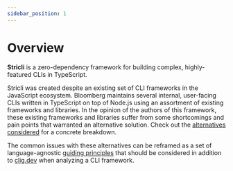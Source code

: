 ```yaml
---
sidebar_position: 1
---
```


# Overview

**Stricli** is a zero-dependency framework for building complex, highly-featured CLIs in TypeScript.

Stricli was created despite an existing set of CLI frameworks in the JavaScript ecosystem. Bloomberg maintains several internal, user-facing CLIs written in TypeScript on top of Node.js using an assortment of existing frameworks and libraries. In the opinion of the authors of this framework, these existing frameworks and libraries suffer from some shortcomings and pain points that warranted an alternative solution. Check out the [alternatives considered](./alternatives.mdx) for a concrete breakdown.

The common issues with these alternatives can be reframed as a set of language-agnostic [guiding principles](./principles.mdx) that should be considered in addition to [clig.dev](https://clig.dev) when analyzing a CLI framework.
